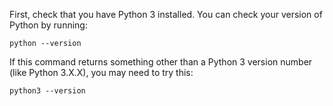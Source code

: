 <!--

---Import---
<CheckPythonVersion />

---Header---
### 1. Check Python version
-->

First, check that you have Python 3 installed. You can check your version of Python by running:

```console title="Terminal command"
python --version
```

If this command returns something other than a Python 3 version number (like Python 3.X.X), you may need to try this:

```console title="Terminal command"
python3 --version
```
